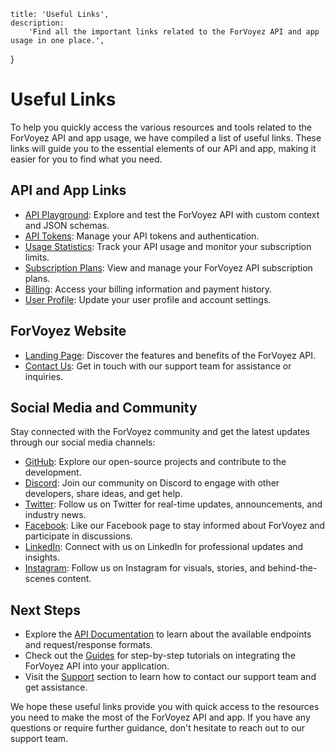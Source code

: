 	title: 'Useful Links',
	description:
		'Find all the important links related to the ForVoyez API and app usage in one place.',
}

# Useful Links

To help you quickly access the various resources and tools related to the ForVoyez API and app usage, we have compiled a list of useful links. These links will guide you to the essential elements of our API and app, making it easier for you to find what you need.

## API and App Links

- [API Playground](https://forvoyez.com/app/playground): Explore and test the ForVoyez API with custom context and JSON schemas.
- [API Tokens](https://forvoyez.com/app/tokens): Manage your API tokens and authentication.
- [Usage Statistics](https://forvoyez.com/app/usage): Track your API usage and monitor your subscription limits.
- [Subscription Plans](https://forvoyez.com/app/plans): View and manage your ForVoyez API subscription plans.
- [Billing](https://forvoyez.com/app/billing): Access your billing information and payment history.
- [User Profile](https://forvoyez.com/profile): Update your user profile and account settings.

## ForVoyez Website

- [Landing Page](https://forvoyez.com/): Discover the features and benefits of the ForVoyez API.
- [Contact Us](https://forvoyez.com/contact): Get in touch with our support team for assistance or inquiries.

## Social Media and Community

Stay connected with the ForVoyez community and get the latest updates through our social media channels:

- [GitHub](https://github.com/forvoyez): Explore our open-source projects and contribute to the development.
- [Discord](https://forvoyez.com/discord): Join our community on Discord to engage with other developers, share ideas, and get help.
- [Twitter](https://twitter.com/forvoyez): Follow us on Twitter for real-time updates, announcements, and industry news.
- [Facebook](https://www.facebook.com/forvoyez): Like our Facebook page to stay informed about ForVoyez and participate in discussions.
- [LinkedIn](https://www.linkedin.com/company/forvoyez): Connect with us on LinkedIn for professional updates and insights.
- [Instagram](https://www.instagram.com/forvoyez): Follow us on Instagram for visuals, stories, and behind-the-scenes content.

## Next Steps

- Explore the [API Documentation](/api-documentation) to learn about the available endpoints and request/response formats.
- Check out the [Guides](/using-api) for step-by-step tutorials on integrating the ForVoyez API into your application.
- Visit the [Support](/support) section to learn how to contact our support team and get assistance.

We hope these useful links provide you with quick access to the resources you need to make the most of the ForVoyez API and app. If you have any questions or require further guidance, don't hesitate to reach out to our support team.
